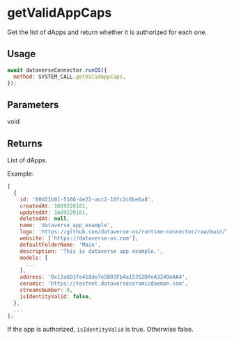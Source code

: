 # getValidAppCaps

Get the list of dApps and return whether it is authorized for each one.

## Usage

```js
await dataverseConnector.runOS({
  method: SYSTEM_CALL.getValidAppCaps,
});
```

## Parameters

void

## Returns

List of dApps.

Example:

```js
[
  {
    id: '00d21b01-5166-4e22-acc2-10fc2c6be6a8',
    createdAt: 1689220101,
    updatedAt: 1689220101,
    deletedAt: null,
    name: 'dataverse_app_example',
    logo: 'https://github.com/dataverse-os/runtime-connector/raw/main/logo.svg',
    website: ['https://dataverse-os.com'],
    defaultFolderName: 'Main',
    description: 'This is dataverse app example.',
    models: [
      ...
    ],
    address: '0x13a6D1fe418de7e5B03Fb4a15352DfeA3249eAA4',
    ceramic: 'https://testnet.dataverseceramicdaemon.com',
    streamsNumber: 0,
    isIdentityValid: false,
  },
  ...
];
```

If the app is authorized, `isIdentityValid` is true. Otherwise false.
